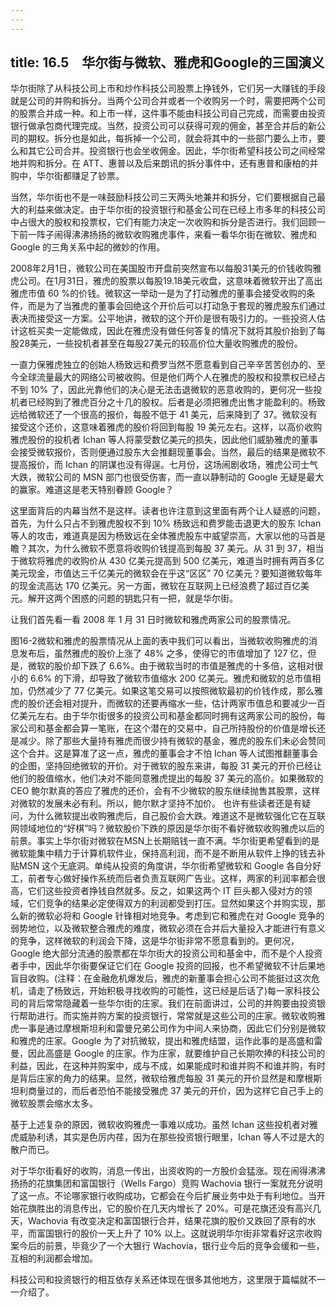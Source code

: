 ```yaml
---
---
---
```

title: 16.5　华尔街与微软、雅虎和Google的三国演义
---



华尔街除了从科技公司上市和炒作科技公司股票上挣钱外，它们另一大赚钱的手段就是公司的并购和拆分。当两个公司合并或者一个收购另一个时，需要把两个公司的股票合并成一种。和上市一样，这件事不能由科技公司自己完成，而需要由投资银行做承包商代理完成。当然，投资公司可以获得可观的佣金，甚至合并后的新公司的期权。拆分也是如此，每拆掉一个公司，就会将其中的一些部门要么上市，要么和其它公司合并。投资银行也会坐收佣金。因此，华尔街希望科技公司之间经常地并购和拆分。在 ATT、惠普以及后来朗讯的拆分事件中，还有惠普和康柏的并购中，华尔街都赚足了钞票。

当然，华尔街也不是一味鼓励科技公司三天两头地兼并和拆分，它们要根据自己最大的利益来做决定。由于华尔街的投资银行和基金公司在已经上市多年的科技公司中占很大的股权和投票权，它们有能力决定一次收购和拆分是否进行。我们回顾一下前一阵子闹得沸沸扬扬的微软收购雅虎事件，来看一看华尔街在微软、雅虎和 Google 的三角关系中起的微妙的作用。

2008年2月1日，微软公司在美国股市开盘前突然宣布以每股31美元的价钱收购雅虎公司。在1月31日，雅虎的股票以每股19.18美元收盘，这意味着微软开出了高出雅虎市值 60 %的价钱。微软这一举动一是为了打动雅虎的董事会接受收购的条件，而是为了当雅虎的董事会回绝这个开价后可以打动急于套现的雅虎股东们通过表决而接受这一方案。公平地讲，微软的这个开价是很有吸引力的。一些投资人估计这桩买卖一定能做成，因此在雅虎没有做任何答复的情况下就将其股价抬到了每股28美元，一些投机者甚至在每股27美元的较高价位大量收购雅虎的股份。

一直力保雅虎独立的创始人杨致远和费罗当然不愿意看到自己辛辛苦苦创办的、至今全球流量最大的网络公司被收购。但是他们两个人在雅虎的股权和投票权已经占不到 10% 了，因此光靠他们的决心是无法击退微软的恶意收购的，更何况一些投机者已经购到了雅虎百分之十几的股权。后者是必须把雅虎出售才能盈利的。杨致远给微软还了一个很高的报价，每股不低于 41 美元，后来降到了 37。微软没有接受这个还价，这意味着雅虎的股价将回到每股 19 美元左右。这样，以高价收购雅虎股份的投机者 Ichan 等人将蒙受数亿美元的损失，因此他们威胁雅虎的董事会接受微软报价，否则便通过股东大会推翻现董事会。当然，最后的结果是微软不提高报价，而 Ichan 的阴谋也没有得逞。七月份，这场闹剧收场，雅虎公司士气大跌，微软公司的 MSN 部门也很受伤害，而一直以静制动的 Google 无疑是最大的赢家。难道这是老天特别眷顾 Google？

这里面背后的内幕当然不是这样。读者也许注意到这里面有两个让人疑惑的问题，首先，为什么只占不到雅虎股权不到 10% 杨致远和费罗能击退更大的股东 Ichan 等人的攻击，难道真是因为杨致远在全体雅虎股东中威望崇高，大家以他的马首是瞻？其次，为什么微软不愿意将收购价钱提高到每股 37 美元。从 31 到 37，相当于微软将雅虎的收购价从 430 亿美元提高到 500 亿美元，难道当时拥有两百多亿美元现金，市值达三千亿美元的微软会在乎这“区区” 70 亿美元？要知道微软每年的现金流高达 170 亿美元。另一方面，微软在互联网上已经浪费了超过百亿美元。解开这两个困惑的问题的钥匙只有一把，就是华尔街。

让我们首先看一看 2008 年 1 月 31 日时微软和雅虎两家公司的股票情况。



图16-2微软和雅虎的股票情况从上面的表中我们可以看出，当微软收购雅虎的消息发布后，虽然雅虎的股价上涨了 48% 之多，使得它的市值增加了 127 亿，但是，微软的股价却下跌了 6.6%。由于微软当时的市值是雅虎的十多倍，这相对很小的 6.6% 的下滑，却导致了微软市值缩水 200 亿美元。雅虎和微软的总市值相加，仍然减少了 77 亿美元。如果这笔交易可以按照微软最初的价钱作成，那么雅虎的股价还会相对提升，而微软的还要再缩水一些，估计两家市值总和要减少一百亿美元左右。由于华尔街很多的投资公司和基金都同时拥有这两家公司的股份，每家公司和基金都会算一笔账，在这个潜在的交易中，自己所持股份的价值是增长还是减少。除了那些大量持有雅虎而很少持有微软的基金，雅虎的股东们未必会赞同这个合并。这是算准了这一点，雅虎的董事会才不怕 Ichan 等人试图推翻董事会的企图，坚持回绝微软的开价。对于微软的股东来讲，每股 31 美元的开价已经让他们的股值缩水，他们决对不能同意雅虎提出的每股 37 美元的高价。如果微软的 CEO 鲍尔默真的答应了雅虎的还价，会有不少微软的股东继续抛售其股票，这样对微软的发展未必有利。所以，鲍尔默才坚持不加价。 也许有些读者还是有疑问，为什么微软提出收购雅虎后，自己股价会大跌。难道这不是微软强化它在互联网领域地位的“好棋”吗？微软股价下跌的原因是华尔街不看好微软收购雅虎以后的前景。事实上华尔街对微软在MSN上长期赔钱一直不满。华尔街更希望看到的是微软能集中精力于计算机软件业，保持高利润，而不是不断用从软件上挣的钱去补贴MSN 这个无底洞。单纯从投资的角度讲，华尔街希望微软和 Google 各自分好工，前者专心做好操作系统而后者负责互联网广告业。这样，两家的利润率都会很高，它们这些投资者挣钱自然就多。反之，如果这两个 IT 巨头都入侵对方的领域，它们竞争的结果必定使得双方的利润都受到打压。显然如果这个并购实现，那么新的微软必将和 Google 针锋相对地竞争。考虑到它和雅虎在对 Google 竞争的弱势地位，以及微软整合雅虎的难度，微软必须在合并后大量投入才能进行有意义的竞争，这样微软的利润会下降，这是华尔街非常不愿意看到的。更何况，Google 绝大部分流通的股票都在华尔街大的投资公司和基金中，而不是个人投资者手中，因此华尔街要保证它们在 Google 投资的回报，也不希望微软不计后果地盲目收购。(注释：在金融危机爆发后，雅虎的新董事会担心公司不能挺过这次危机，请走了杨致远，开始积极寻找收购的可能性，这已经是后话了)每一家科技公司的背后常常隐藏着一些华尔街的庄家。我们在前面讲过，公司的并购要由投资银行帮助进行。而实施并购方案的投资银行，常常就是这些公司的庄家。微软收购雅虎一事是通过摩根斯坦利和雷曼兄弟公司作为中间人来协商，因此它们分别是微软和雅虎的庄家。Google 为了对抗微软，提出和雅虎结盟，运作此事的是高盛和雷曼，因此高盛是 Google 的庄家。作为庄家，就要维护自己长期吹捧的科技公司的利益，因此，在这种并购案中，成与不成，如果能成时和谁并购不和谁并购，有时是背后庄家的角力的结果。显然，微软给雅虎每股 31 美元的开价显然是和摩根斯坦利商量过的，而后者恐怕不能接受雅虎 37 美元的开价，因为这样它自己手上的微软股票会缩水太多。

基于上述复杂的原因，微软收购雅虎一事难以成功。虽然 Ichan 这些投机者对雅虎威胁利诱，其实是色厉内荏，因为在那些投资银行眼里，Ichan 等人不过是大的散户而已。

对于华尔街看好的收购，消息一传出，出资收购的一方股价会猛涨。现在闹得沸沸扬扬的花旗集团和富国银行（Wells Fargo）竞购 Wachovia 银行一案就充分说明了这一点。不论哪家银行收购成功，它都会在今后扩展业务中处于有利地位。当开始花旗胜出的消息传出，它的股价在几天内增长了 20%。可是花旗还没有高兴几天，Wachovia 有改变决定和富国银行合并，结果花旗的股价又跌回了原有的水平，而富国银行的股价一天上升了 10% 以上。这就说明华尔街非常看好这宗收购案今后的前景，毕竟少了一个大银行 Wachovia，银行业今后的竞争会缓和一些，互相的利润都会增加。

科技公司和投资银行的相互依存关系还体现在很多其他地方，这里限于篇幅就不一一介绍了。
